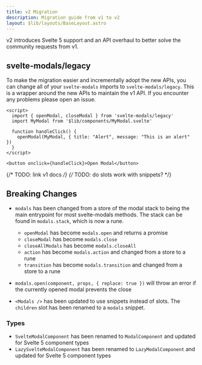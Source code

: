```yaml
---
title: v2 Migration
description: Migration guide from v1 to v2
layout: $lib/layouts/BaseLayout.astro
---
```


v2 introduces Svelte 5 support and an API overhaul to better solve the community requests from v1. 

## svelte-modals/legacy

To make the migration easier and incrementally adopt the new APIs, you can change all of 
your `svelte-modals` imports to `svelte-modals/legacy`. This is a wrapper around the new APIs to maintain the v1 API. 
If you encounter any problems please open an issue.

```svelte live 
<script>
  import { openModal, closeModal } from 'svelte-modals/legacy'  
  import MyModal from '$lib/components/MyModal.svelte'

  function handleClick() {     
    openModal(MyModal, { title: "Alert", message: "This is an alert" })
  }
</script>

<button onclick={handleClick}>Open Modal</button>
```

{/* TODO: link v1 docs */}
{/* TODO: do slots work with snippets? */}

## Breaking Changes

- `modals` has been changed from a store of the modal stack to being the main entrypoint for most svelte-modals methods. The stack can be found
in `modals.stack`, which is now a rune.
  - `openModal` has become `modals.open` and returns a promise
  - `closeModal` has become `modals.close`
  - `closeAllModals` has become `modals.closeAll`
  - `action` has become `modals.action` and changed from a store to a rune
  - `transition` has become `modals.transition` and changed from a store to a rune
- `modals.open(component, props, { replace: true })` will throw an error if the currently opened modal prevents the close

- `<Modals />` has been updated to use snippets instead of slots. The `children` slot has been renamed to a `modals` snippet.

### Types

- `SvelteModalComponent` has been renamed to `ModalComponent` and updated for Svelte 5 component types
- `LazySvelteModalComponent` has been renamed to `LazyModalComponent` and updated for Svelte 5 component types